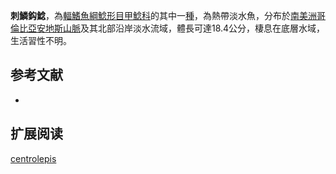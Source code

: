 {{Speciesbox
| name = 刺鱗鈎鯰
| image = 
| image_width = 250px
| image_caption = 
| status = NE
| status_system = IUCN3.1
| genus = Ancistrus
| species = centrolepis
| authority = {{le|查爾斯·塔特·里根|Charles Tate Regan|Regan}}, 1913
| synonyms = *''Ancistrus melas'',Eigenmann, 1916
*''Ancistrus baudensis'',Fowler, 1945
}}

'''刺鱗鈎鯰'''，為[[輻鰭魚綱|輻鰭魚綱]][[鯰形目|鯰形目]][[甲鯰科|甲鯰科]]的其中一[[種|種]]，為熱帶淡水魚，分布於[[南美洲|南美洲]][[哥倫比亞|哥倫比亞]][[安地斯山脈|安地斯山脈]]及其北部沿岸淡水流域，體長可達18.4公分，棲息在底層水域，生活習性不明。

==参考文献==
*{{FishBase_species|genus=Ancistrus|species=centrolepis|year=2014|month=11}}

== 扩展阅读 ==
{{refbegin}}
{{wikispecies-inline|Ancistrus centrolepis|刺鱗鈎鯰}}
{{refend}}
{{Taxonbar|from=Q5500906}}

[[Category:鈎鯰屬|centrolepis]]